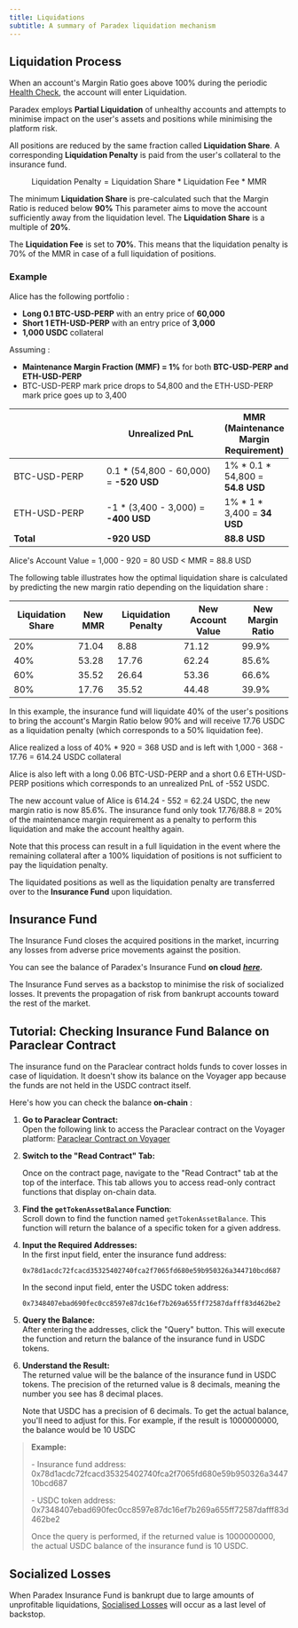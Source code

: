 ```yaml
---
title: Liquidations
subtitle: A summary of Paradex liquidation mechanism
---
```


## Liquidation Process

When an account's Margin Ratio goes above 100% during the periodic [Health Check](paradex-risk-checks#health-check), the account will enter Liquidation.

Paradex employs **Partial Liquidation** of unhealthy accounts and attempts to minimise impact on the user's assets and positions while minimising the platform risk.

All positions are reduced by the same fraction called **Liquidation Share**. A corresponding **Liquidation Penalty** is paid from the user's collateral to the insurance fund.

$$
\text{Liquidation Penalty}=\text{Liquidation Share}~*~\text{Liquidation Fee}~*~\text{MMR}
$$

The minimum **Liquidation Share** is pre-calculated such that the Margin Ratio is reduced below **90%** This parameter aims to move the account sufficiently away from the liquidation level. The **Liquidation Share** is a multiple of **20%**.

The **Liquidation Fee** is set to **70%**. This means that the liquidation penalty is 70% of the MMR in case of a full liquidation of positions.

### **Example**

Alice has the following portfolio :

* **Long 0.1 BTC-USD-PERP** with an entry price of **60,000**
* **Short 1 ETH-USD-PERP** with an entry price of **3,000**
* **1,000 USDC** collateral

Assuming :

* **Maintenance Margin Fraction (MMF) = 1%** for both **BTC-USD-PERP and ETH-USD-PERP**
* BTC-USD-PERP mark price drops to 54,800 and the ETH-USD-PERP mark price goes up to 3,400

<table><thead><tr><th width="168"></th><th width="214">Unrealized PnL</th><th>MMR (Maintenance Margin Requirement)</th></tr></thead><tbody><tr><td>BTC-USD-PERP</td><td>0.1 * (54,800 - 60,000) = <strong>-520 USD</strong></td><td>1% * 0.1 * 54,800 = <strong>54.8 USD</strong></td></tr><tr><td>ETH-USD-PERP</td><td>-1 * (3,400 - 3,000) = <strong>-400 USD</strong></td><td>1% * 1 * 3,400 = <strong>34 USD</strong></td></tr><tr><td><strong>Total</strong></td><td><strong>-920 USD</strong></td><td><strong>88.8 USD</strong></td></tr></tbody></table>

Alice's Account Value = 1,000 - 920 = 80 USD < MMR = 88.8 USD

The following table illustrates how the optimal liquidation share is calculated by predicting the new margin ratio depending on the liquidation share :

| Liquidation Share | New MMR | Liquidation Penalty | New Account Value | New Margin Ratio |
| ----------------- | ------- | ------------------- | ----------------- | ---------------- |
| 20%               | 71.04   | 8.88                | 71.12             | 99.9%            |
| 40%               | 53.28   | 17.76               | 62.24             | 85.6%            |
| 60%               | 35.52   | 26.64               | 53.36             | 66.6%            |
| 80%               | 17.76   | 35.52               | 44.48             | 39.9%            |

In this example, the insurance fund will liquidate 40% of the user's positions to bring the account's Margin Ratio below 90% and will receive 17.76 USDC as a liquidation penalty (which corresponds to a 50% liquidation fee).

Alice realized a loss of 40% \* 920 = 368 USD and is left with 1,000 - 368 - 17.76 = 614.24 USDC collateral

Alice is also left with a long 0.06 BTC-USD-PERP and a short 0.6 ETH-USD-PERP positions which corresponds to an unrealized PnL of -552 USDC.

The new account value of Alice is 614.24 - 552 = 62.24 USDC, the new margin ratio is now 85.6%. The insurance fund only took 17.76/88.8 = 20% of the maintenance margin requirement as a penalty to perform this liquidation and make the account healthy again.

Note that this process can result in a full liquidation in the event where the remaining collateral after a 100% liquidation of positions is not sufficient to pay the liquidation penalty.

The liquidated positions as well as the liquidation penalty are transferred over to the **Insurance Fund** upon liquidation.

## Insurance Fund

The Insurance Fund closes the acquired positions in the market, incurring any losses from adverse price movements against the position.

You can see the balance of Paradex's Insurance Fund **on cloud** [_**here**_](https://api.prod.paradex.trade/v1/insurance)_**.**_

The Insurance Fund serves as a backstop to minimise the risk of socialized losses. It prevents the propagation of risk from bankrupt accounts toward the rest of the market.

## Tutorial: Checking Insurance Fund Balance on Paraclear Contract

<Info>
The insurance fund on the Paraclear contract holds funds to cover losses in case of liquidation. It doesn't show its balance on the Voyager app because the funds are not held in the USDC contract itself.
</Info>

Here's how you can check the balance **on-chain** :

1. **Go to Paraclear Contract:**\
   Open the following link to access the Paraclear contract on the Voyager platform: [Paraclear Contract on Voyager](https://voyager.prod.paradex.trade/contract/0x03ca9388f8d4e04adecbd7b06b9b24a33030a593522248a7bddd87afc0b61a0c)
2.  **Switch to the "Read Contract" Tab:**

    Once on the contract page, navigate to the "Read Contract" tab at the top of the interface. This tab allows you to access read-only contract functions that display on-chain data.
3. **Find the `getTokenAssetBalance` Function**:\
   Scroll down to find the function named `getTokenAssetBalance`. This function will return the balance of a specific token for a given address.
4.  **Input the Required Addresses:**\
    In the first input field, enter the insurance fund address:

    `0x78d1acdc72fcacd35325402740fca2f7065fd680e59b950326a344710bcd687`

    In the second input field, enter the USDC token address:

    `0x7348407ebad690fec0cc8597e87dc16ef7b269a655ff72587dafff83d462be2`
5. **Query the Balance:**\
   After entering the addresses, click the "Query" button. This will execute the function and return the balance of the insurance fund in USDC tokens.
6.  **Understand the Result:**\
    The returned value will be the balance of the insurance fund in USDC tokens. The precision of the returned value is 8 decimals, meaning the number you see has 8 decimal places.

    Note that USDC has a precision of 6 decimals. To get the actual balance, you'll need to adjust for this. For example, if the result is 1000000000, the balance would be 10 USDC

> **Example:**
>
> \- Insurance fund address: 0x78d1acdc72fcacd35325402740fca2f7065fd680e59b950326a344710bcd687
>
> \- USDC token address: 0x7348407ebad690fec0cc8597e87dc16ef7b269a655ff72587dafff83d462be2
>
> Once the query is performed, if the returned value is 1000000000, the actual USDC balance of the insurance fund is 10 USDC.

## Socialized Losses

When Paradex Insurance Fund is bankrupt due to large amounts of unprofitable liquidations, [Socialised Losses](socialized-losses) will occur as a last level of backstop.

